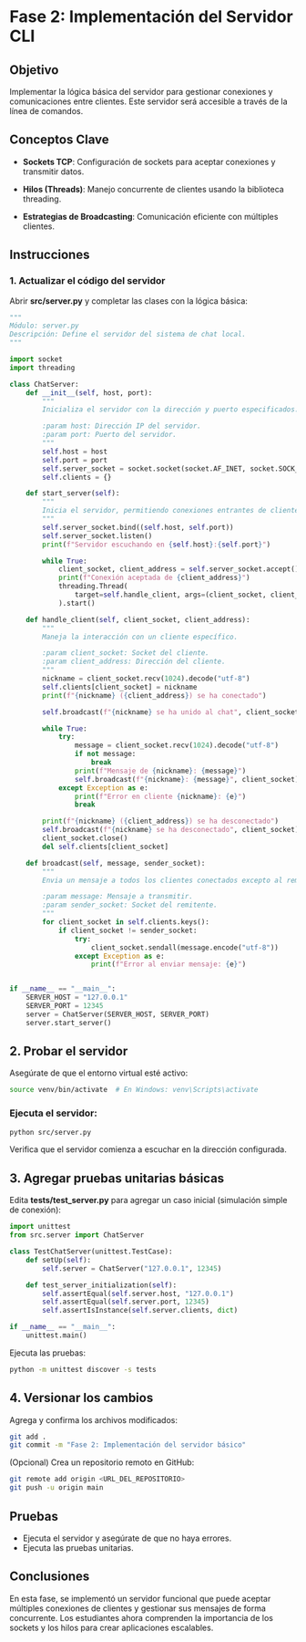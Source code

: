 # Fase 2: Implementación del Servidor CLI

## Objetivo

Implementar la lógica básica del servidor para gestionar conexiones y comunicaciones entre clientes. Este servidor será accesible a través de la línea de comandos.

## Conceptos Clave

- **Sockets TCP**: Configuración de sockets para aceptar conexiones y transmitir datos.

- **Hilos (Threads)**: Manejo concurrente de clientes usando la biblioteca threading.

- **Estrategias de Broadcasting**: Comunicación eficiente con múltiples clientes.

## Instrucciones

### 1. Actualizar el código del servidor

Abrir **src/server.py** y completar las clases con la lógica básica:

```python
"""
Módulo: server.py
Descripción: Define el servidor del sistema de chat local.
"""

import socket
import threading

class ChatServer:
    def __init__(self, host, port):
        """
        Inicializa el servidor con la dirección y puerto especificados.

        :param host: Dirección IP del servidor.
        :param port: Puerto del servidor.
        """
        self.host = host
        self.port = port
        self.server_socket = socket.socket(socket.AF_INET, socket.SOCK_STREAM)
        self.clients = {}

    def start_server(self):
        """
        Inicia el servidor, permitiendo conexiones entrantes de clientes.
        """
        self.server_socket.bind((self.host, self.port))
        self.server_socket.listen()
        print(f"Servidor escuchando en {self.host}:{self.port}")

        while True:
            client_socket, client_address = self.server_socket.accept()
            print(f"Conexión aceptada de {client_address}")
            threading.Thread(
                target=self.handle_client, args=(client_socket, client_address)
            ).start()

    def handle_client(self, client_socket, client_address):
        """
        Maneja la interacción con un cliente específico.

        :param client_socket: Socket del cliente.
        :param client_address: Dirección del cliente.
        """
        nickname = client_socket.recv(1024).decode("utf-8")
        self.clients[client_socket] = nickname
        print(f"{nickname} ({client_address}) se ha conectado")

        self.broadcast(f"{nickname} se ha unido al chat", client_socket)

        while True:
            try:
                message = client_socket.recv(1024).decode("utf-8")
                if not message:
                    break
                print(f"Mensaje de {nickname}: {message}")
                self.broadcast(f"{nickname}: {message}", client_socket)
            except Exception as e:
                print(f"Error en cliente {nickname}: {e}")
                break

        print(f"{nickname} ({client_address}) se ha desconectado")
        self.broadcast(f"{nickname} se ha desconectado", client_socket)
        client_socket.close()
        del self.clients[client_socket]

    def broadcast(self, message, sender_socket):
        """
        Envia un mensaje a todos los clientes conectados excepto al remitente.

        :param message: Mensaje a transmitir.
        :param sender_socket: Socket del remitente.
        """
        for client_socket in self.clients.keys():
            if client_socket != sender_socket:
                try:
                    client_socket.sendall(message.encode("utf-8"))
                except Exception as e:
                    print(f"Error al enviar mensaje: {e}")


if __name__ == "__main__":
    SERVER_HOST = "127.0.0.1"
    SERVER_PORT = 12345
    server = ChatServer(SERVER_HOST, SERVER_PORT)
    server.start_server()
```
## 2. Probar el servidor

Asegúrate de que el entorno virtual esté activo:

```bash
source venv/bin/activate  # En Windows: venv\Scripts\activate
```

### Ejecuta el servidor:

```bash
python src/server.py
```
Verifica que el servidor comienza a escuchar en la dirección configurada.

## 3. Agregar pruebas unitarias básicas

Edita **tests/test_server.py** para agregar un caso inicial (simulación simple de conexión):

```python
import unittest
from src.server import ChatServer

class TestChatServer(unittest.TestCase):
    def setUp(self):
        self.server = ChatServer("127.0.0.1", 12345)

    def test_server_initialization(self):
        self.assertEqual(self.server.host, "127.0.0.1")
        self.assertEqual(self.server.port, 12345)
        self.assertIsInstance(self.server.clients, dict)

if __name__ == "__main__":
    unittest.main()
```
Ejecuta las pruebas:

```bash
python -m unittest discover -s tests
```

## 4. Versionar los cambios

Agrega y confirma los archivos modificados:

```bash
git add .
git commit -m "Fase 2: Implementación del servidor básico"
```
(Opcional) Crea un repositorio remoto en GitHub:

```bash
git remote add origin <URL_DEL_REPOSITORIO>
git push -u origin main
```

## Pruebas

- Ejecuta el servidor y asegúrate de que no haya errores.
- Ejecuta las pruebas unitarias.

## Conclusiones

En esta fase, se implementó un servidor funcional que puede aceptar múltiples conexiones de clientes y gestionar sus mensajes de forma concurrente. Los estudiantes ahora comprenden la importancia de los sockets y los hilos para crear aplicaciones escalables.

